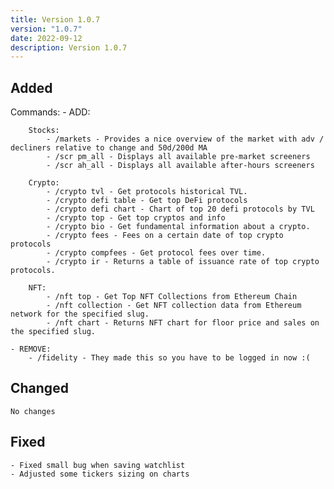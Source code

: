 ```yaml
---
title: Version 1.0.7
version: "1.0.7"
date: 2022-09-12
description: Version 1.0.7
---
```


## Added

Commands:
    - ADD:
        
        Stocks:
            - /markets - Provides a nice overview of the market with adv / decliners relative to change and 50d/200d MA
            - /scr pm_all - Displays all available pre-market screeners
            - /scr ah_all - Displays all available after-hours screeners

        Crypto:
            - /crypto tvl - Get protocols historical TVL.
            - /crypto defi table - Get top DeFi protocols
            - /crypto defi chart - Chart of top 20 defi protocols by TVL
            - /crypto top - Get top cryptos and info
            - /crypto bio - Get fundamental information about a crypto.
            - /crypto fees - Fees on a certain date of top crypto protocols
            - /crypto compfees - Get protocol fees over time.
            - /crypto ir - Returns a table of issuance rate of top crypto protocols.

        NFT:
            - /nft top - Get Top NFT Collections from Ethereum Chain
            - /nft collection - Get NFT collection data from Ethereum network for the specified slug.
            - /nft chart - Returns NFT chart for floor price and sales on the specified slug.

    - REMOVE:
        - /fidelity - They made this so you have to be logged in now :(

## Changed
    No changes

## Fixed
    - Fixed small bug when saving watchlist
    - Adjusted some tickers sizing on charts
